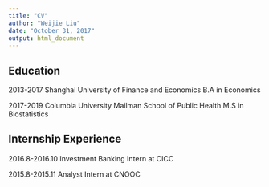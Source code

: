 ```yaml
---
title: "CV"
author: "Weijie Liu"
date: "October 31, 2017"
output: html_document
---
```


## Education
2013-2017 Shanghai University of Finance and Economics
          B.A in Economics
          
2017-2019 Columbia University Mailman School of Public Health
          M.S in Biostatistics
          
## Internship Experience
2016.8-2016.10 Investment Banking Intern at CICC

2015.8-2015.11 Analyst Intern at CNOOC



